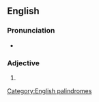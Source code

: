 {{also|lil|li'l|li-l|lil-}}
==English==

===Pronunciation===
* {{rhymes|ɪl|lang=en}}

===Adjective===
{{head|en|adjective}}

# {{misspelling of|li'l|lang=en}}
[[Category:English palindromes]]